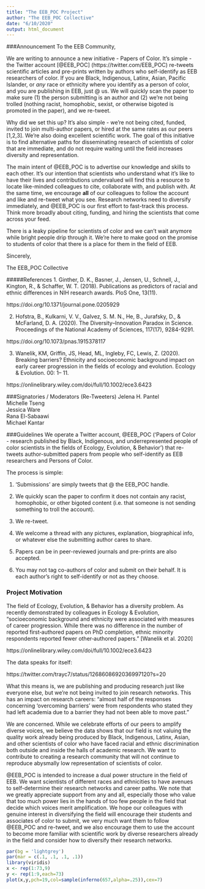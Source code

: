 ```yaml
---
title: "The EEB_POC Project"
author: "The EEB_POC Collective"
date: "6/10/2020"
output: html_document
---
```


###Announcement
To the EEB Community,

We are writing to announce a new initiative - Papers of Color. It’s simple - the Twitter account [@EEB_POC] (https://twitter.com/EEB_POC) re-tweets scientific articles and pre-prints written by authors who self-identify as EEB researchers of color. If you are Black, Indigenous, Latinx, Asian, Pacific Islander, or *any* race or ethnicity where you identify as a person of color, and you are publishing in EEB, just @ us. We will quickly scan the paper to make sure (1) the person submitting is an author and (2) we’re not being trolled (nothing racist, homophobic, sexist, or otherwise bigoted is promoted in the paper), and we re-tweet.

Why did we set this up? It’s also simple - we’re not being cited, funded, invited to join multi-author papers, or hired at the same rates as our peers [1,2,3]. We’re also doing excellent scientific work. The goal of this initiative is to find alternative paths for disseminating research of scientists of color that are immediate, and do not require waiting until the field increases diversity and representation.

The main intent of @EEB_POC is to advertise our knowledge and skills to each other. It’s our intention that scientists who understand what it’s like to have their lives and contributions undervalued will find this a resource to locate like-minded colleagues to cite, collaborate with, and publish with. At the same time, we encourage **all** of our colleagues to follow the account and like and re-tweet what you see. Research networks need to diversify immediately, and @EEB_POC is our first effort to fast-track this process. Think more broadly about citing, funding, and hiring the scientists that come across your feed.

There is a leaky pipeline for scientists of color and we can’t wait anymore while bright people drip through it. We’re here to make good on the promise to students of color that there is a place for them in the field of EEB.

Sincerely,

The EEB_POC Collective


#####References
1. Ginther, D. K., Basner, J., Jensen, U., Schnell, J., Kington, R., & Schaffer, W. T. (2018). Publications as predictors of racial and ethnic differences in NIH research awards. PloS One, 13(11).

https://doi.org/10.1371/journal.pone.0205929

2. Hofstra, B., Kulkarni, V. V., Galvez, S. M. N., He, B., Jurafsky, D., & McFarland, D. A. (2020). The Diversity–Innovation Paradox in Science. Proceedings of the National Academy of Sciences, 117(17), 9284-9291.

https://doi.org/10.1073/pnas.1915378117

3. Wanelik, KM, Griffin, JS, Head, ML, Ingleby, FC, Lewis, Z. (2020). Breaking barriers? Ethnicity and socioeconomic background impact on early career progression in the fields of ecology and evolution. Ecology & Evolution. 00: 1– 11.

https://onlinelibrary.wiley.com/doi/full/10.1002/ece3.6423


###Signatories / Moderators (Re-Tweeters)
Jelena H. Pantel  
Michelle Tseng  
Jessica Ware  
Rana El-Sabaawi  
Michael Kantar


###Guidelines
We operate a Twitter account, @EEB_POC (‘Papers of Color - research published by Black, Indigenous, and underrepresented people of color scientists in the fields of Ecology, Evolution, & Behavior’) that re-tweets author-submitted papers from people who self-identify as EEB researchers and Persons of Color.

The process is simple:

1. 'Submissions' are simply tweets that @ the EEB_POC handle.

2. We quickly scan the paper to confirm it does not contain any racist, homophobic, or other bigoted content (i.e. that someone is not sending something to troll the account).

3. We re-tweet.

4. We welcome a thread with any pictures, explanation, biographical info, or whatever else the submitting author cares to share.

5. Papers can be in peer-reviewed journals and pre-prints are also accepted.

6. You may not tag co-authors of color and submit on their behalf. It is each author's right to self-identify or not as they choose.

### Project Motivation

The field of Ecology, Evolution, & Behavior has a diversity problem. As recently demonstrated by colleagues in Ecology & Evolution, “socioeconomic background and ethnicity were associated with measures of career progression. While there was no difference in the number of reported first‐authored papers on PhD completion, ethnic minority respondents reported fewer other‐authored papers.” [Wanelik et al. 2020]

https://onlinelibrary.wiley.com/doi/full/10.1002/ece3.6423

The data speaks for itself:

https://twitter.com/trayc7/status/1268608692036997120?s=20

What this means is, we are publishing and producing research just like everyone else, but we’re not being invited to join research networks. This has an impact on research careers: "almost half of the responses concerning ‘overcoming barriers’ were from respondents who stated they had left academia due to a barrier they had not been able to move past."

We are concerned. While we celebrate efforts of our peers to amplify diverse voices, we believe the data shows that our field is not valuing the quality work already being produced by Black, Indigenous, Latinx, Asian, and other scientists of color who have faced racial and ethnic discrimination both outside and inside the halls of academic research. We want to contribute to creating a research community that will not continue to reproduce abysmally low representation of scientists of color.

@EEB_POC is intended to increase a dual power structure in the field of EEB. We want scientists of different races and ethnicities to have avenues to self-determine their research networks and career paths. We note that we greatly appreciate support from any and all, especially those who value that too much power lies in the hands of too few people in the field that decide which voices merit amplification. We hope our colleagues with genuine interest in diversifying the field will encourage their students and associates of color to submit, we very much want them to follow @EEB_POC and re-tweet, and we also encourage them to use the account to become more familiar with scientific work by diverse researchers already in the field and consider how to diversify their research networks.

```r
par(bg = 'lightgrey')
par(mar = c(.1, .1, .1, .1))
library(viridis)
x <- rep(1:73,9)
y <- rep(1:9,each=73)
plot(x,y,pch=19,col=sample(inferno(657,alpha=.25)),cex=7)
```

